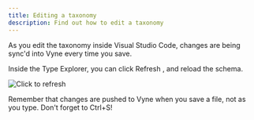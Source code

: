 ```yaml
---
title: Editing a taxonomy
description: Find out how to edit a taxonomy
---
```



As you edit the taxonomy inside Visual Studio Code, changes are being sync'd into Vyne every time you save.

Inside the Type Explorer, you can click Refresh , and reload the schema.

![Click to refresh](/assets/image%20%2835%29.png)

<Hint>
Remember that changes are pushed to Vyne when you save a file, not as you type.   Don't forget to Ctrl+S!
</Hint>
